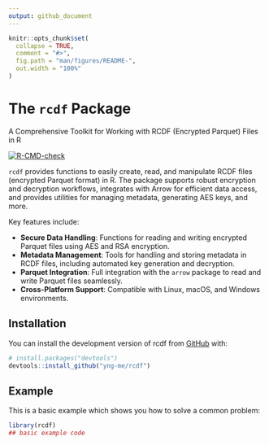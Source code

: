 ```yaml
---
output: github_document
---
```


<!-- README.md is generated from README.Rmd. Please edit that file -->

```r
knitr::opts_chunk$set(
  collapse = TRUE,
  comment = "#>",
  fig.path = "man/figures/README-",
  out.width = "100%"
)
```

# The `rcdf` Package

A Comprehensive Toolkit for Working with RCDF (Encrypted Parquet) Files in R

<!-- badges: start -->
[![R-CMD-check](https://github.com/yng-me/rcdf/actions/workflows/R-CMD-check.yaml/badge.svg)](https://github.com/yng-me/rcdf/actions/workflows/R-CMD-check.yaml)
<!-- badges: end -->

`rcdf` provides functions to easily create, read, and manipulate RCDF files (encrypted Parquet format) in R. The package supports robust encryption and decryption workflows, integrates with Arrow for efficient data access, and provides utilities for managing metadata, generating AES keys, and more.

Key features include:

- **Secure Data Handling**: Functions for reading and writing encrypted Parquet files using AES and RSA encryption.
- **Metadata Management**: Tools for handling and storing metadata in RCDF files, including automated key generation and decryption.
- **Parquet Integration**: Full integration with the `arrow` package to read and write Parquet files seamlessly.
- **Cross-Platform Support**: Compatible with Linux, macOS, and Windows environments.

## Installation

You can install the development version of rcdf from [GitHub](https://github.com/) with:

``` r
# install.packages("devtools")
devtools::install_github("yng-me/rcdf")
```

## Example

This is a basic example which shows you how to solve a common problem:

```r
library(rcdf)
## basic example code
```



